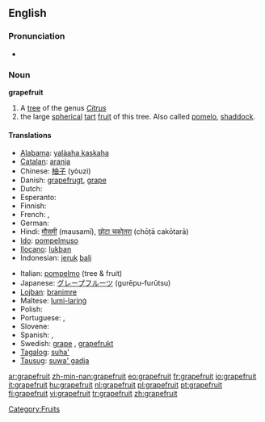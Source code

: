 {{see|Grapefruit}}
==English==

===Pronunciation===
* {{audio|en-us-grapefruit.ogg|Audio (US)}}

===Noun===
'''grapefruit'''

# A [[tree]] of the genus ''[[Citrus]]''
# the large [[spherical]] [[tart]] [[fruit]] of this tree. Also called [[pomelo]], [[shaddock]].

====Translations====
{{trans-top|a large, round tart fruit}}
* [[Alabama]]: [[yalàaha kaskaha]]
* [[Catalan]]: [[aranja]] {{f}}
* Chinese: [[柚子]] (yòuzi)
* Danish: [[grapefrugt]], [[grape]]
* Dutch: {{t-|nl|pompelmoes|f}}
* Esperanto: {{t+|eo|grapfrukto}}
* Finnish: {{t+|fi|greippi}}
* French: {{t+|fr|pamplemousse|m}}, {{t+|fr|pomélo|m}}
* German: {{t+|de|Grapefruit|f}}
* Hindi: [[मौसमी]] (mausamī), [[छोटा चकोतरा]] (chōṭā cakōtarā)
* [[Ido]]: [[pompelmuso]]
* [[Ilocano]]: [[lukban]]
* Indonesian: [[jeruk]] [[bali]]
{{trans-mid}}
* Italian: [[pompelmo]] {{m}} (tree & fruit)
* Japanese: [[グレープフルーツ]] (gurēpu-furūtsu)
* [[Lojban]]: [[branimre]]
* Maltese: [[lumi-larinġ]]
* Polish: {{t+|pl|grejpfrut|m}}
* Portuguese: {{t+|pt|toranja|f}}, {{t+|pt|toronja|f}}
* Slovene: {{t+|sl|grenivka|f}}
* Spanish: {{t-|es|toronja|f}}, {{t+|es|pomelo|m}}
* Swedish: [[grape]] {{c}}, [[grapefrukt]] {{c}}
* [[Tagalog]]: [[suha']]
* [[Tausug]]: [[suwa' gadja]]
{{trans-bottom}}

[[Category:Fruits]]

[[ar:grapefruit]]
[[zh-min-nan:grapefruit]]
[[eo:grapefruit]]
[[fr:grapefruit]]
[[io:grapefruit]]
[[it:grapefruit]]
[[hu:grapefruit]]
[[nl:grapefruit]]
[[pl:grapefruit]]
[[pt:grapefruit]]
[[fi:grapefruit]]
[[vi:grapefruit]]
[[tr:grapefruit]]
[[zh:grapefruit]]